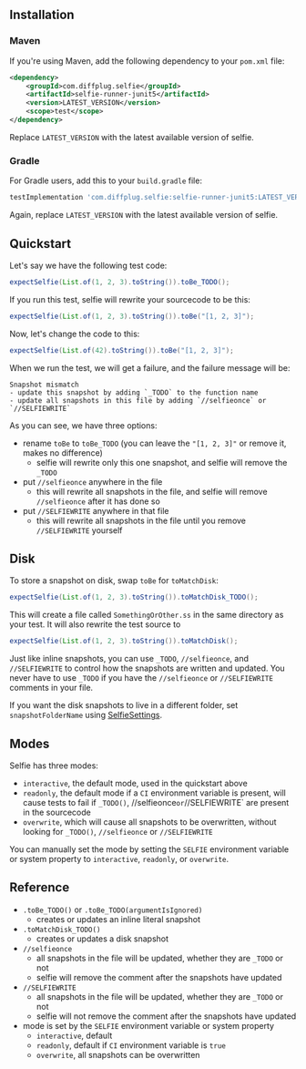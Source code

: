 
<GetStarted />

## Installation

### Maven

If you're using Maven, add the following dependency to your `pom.xml` file:

```xml
<dependency>
    <groupId>com.diffplug.selfie</groupId>
    <artifactId>selfie-runner-junit5</artifactId>
    <version>LATEST_VERSION</version>
    <scope>test</scope>
</dependency>
```

Replace `LATEST_VERSION` with the latest available version of selfie.

### Gradle

For Gradle users, add this to your `build.gradle` file:

```groovy
testImplementation 'com.diffplug.selfie:selfie-runner-junit5:LATEST_VERSION'
```

Again, replace `LATEST_VERSION` with the latest available version of selfie.

## Quickstart

Let's say we have the following test code:

```java
expectSelfie(List.of(1, 2, 3).toString()).toBe_TODO();
```

If you run this test, selfie will rewrite your sourcecode to be this:

```java
expectSelfie(List.of(1, 2, 3).toString()).toBe("[1, 2, 3]");
```

Now, let's change the code to this:

```java
expectSelfie(List.of(42).toString()).toBe("[1, 2, 3]");
```

When we run the test, we will get a failure, and the failure message will be:

```
Snapshot mismatch
- update this snapshot by adding `_TODO` to the function name
- update all snapshots in this file by adding `//selfieonce` or `//SELFIEWRITE`
```

As you can see, we have three options:

- rename `toBe` to `toBe_TODO` (you can leave the `"[1, 2, 3]"` or remove it, makes no difference)
  - selfie will rewrite only this one snapshot, and selfie will remove the `_TODO`
- put `//selfieonce` anywhere in the file
  - this will rewrite all snapshots in the file, and selfie will remove `//selfieonce` after it has done so
- put `//SELFIEWRITE` anywhere in that file
  - this will rewrite all snapshots in the file until you remove `//SELFIEWRITE` yourself

## Disk

To store a snapshot on disk, swap `toBe` for `toMatchDisk`:

```java
expectSelfie(List.of(1, 2, 3).toString()).toMatchDisk_TODO();
```

This will create a file called `SomethingOrOther.ss` in the same directory as your test. It will also rewrite the test source to

```java
expectSelfie(List.of(1, 2, 3).toString()).toMatchDisk();
```

Just like inline snapshots, you can use  `_TODO`, `//selfieonce`, and `//SELFIEWRITE` to control how the snapshots are written and updated. You never have to use `_TODO` if you have the `//selfieonce` or `//SELFIEWRITE` comments in your file.

If you want the disk snapshots to live in a different folder, set `snapshotFolderName` using [SelfieSettings](https://kdoc.selfie.dev/selfie-runner-junit5/com.diffplug.selfie.junit5/-selfie-settings-a-p-i/).

## Modes

Selfie has three modes:

- `interactive`, the default mode, used in the quickstart above
- `readonly`, the default mode if a `CI` environment variable is present, will cause tests to fail if `_TODO()`, //selfieonce` or `//SELFIEWRITE` are present in the sourcecode
- `overwrite`, which will cause all snapshots to be overwritten, without looking for `_TODO()`, `//selfieonce` or `//SELFIEWRITE`

You can manually set the mode by setting the `SELFIE` environment variable or system property to `interactive`, `readonly`, or `overwrite`.

## Reference

- `.toBe_TODO()` or `.toBe_TODO(argumentIsIgnored)`
  - creates or updates an inline literal snapshot
- `.toMatchDisk_TODO()`
  - creates or updates a disk snapshot
- `//selfieonce`
  - all snapshots in the file will be updated, whether they are `_TODO` or not
  - selfie will remove the comment after the snapshots have updated
- `//SELFIEWRITE`
  - all snapshots in the file will be updated, whether they are `_TODO` or not
  - selfie will not remove the comment after the snapshots have updated
- mode is set by the `SELFIE` environment variable or system property
  - `interactive`, default
  - `readonly`, default if `CI` environment variable is `true`
  - `overwrite`, all snapshots can be overwritten
